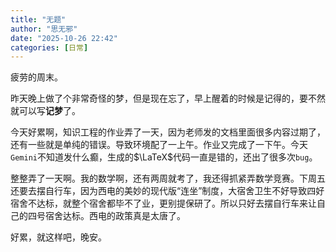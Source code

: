 ```yaml
---
title: "无题"
author: "思无邪"
date: "2025-10-26 22:42"
categories: [日常]
---
```


疲劳的周末。

昨天晚上做了个非常奇怪的梦，但是现在忘了，早上醒着的时候是记得的，要不然就可以写**记梦**了。

今天好累啊，知识工程的作业弄了一天，因为老师发的文档里面很多内容过期了，还有一些就是单纯的错误。导致环境配了一上午。作业又完成了一下午。今天`Gemini`不知道发什么癫，生成的$\LaTeX$代码一直是错的，还出了很多次`bug`。

整整弄了一天啊。我的数学啊，还有两周就考了，我还得抓紧弄数学竞赛。下周五还要去摆自行车，因为西电的美妙的现代版“连坐”制度，大宿舍卫生不好导致四好宿舍不达标，就整个宿舍都毕不了业，更别提保研了。所以只好去摆自行车来让自己的四号宿舍达标。西电的政策真是太唐了。

好累，就这样吧，晚安。